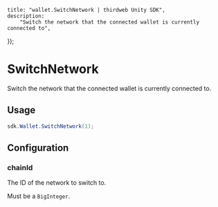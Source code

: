 
	title: "wallet.SwitchNetwork | thirdweb Unity SDK",
	description:
		"Switch the network that the connected wallet is currently connected to",
});

# SwitchNetwork

Switch the network that the connected wallet is currently connected to.

## Usage

```csharp
sdk.Wallet.SwitchNetwork(1);
```

## Configuration

### chainId

The ID of the network to switch to.

Must be a `BigInteger`.
